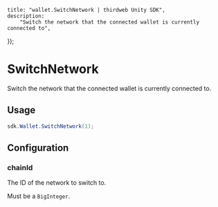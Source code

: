 
	title: "wallet.SwitchNetwork | thirdweb Unity SDK",
	description:
		"Switch the network that the connected wallet is currently connected to",
});

# SwitchNetwork

Switch the network that the connected wallet is currently connected to.

## Usage

```csharp
sdk.Wallet.SwitchNetwork(1);
```

## Configuration

### chainId

The ID of the network to switch to.

Must be a `BigInteger`.
